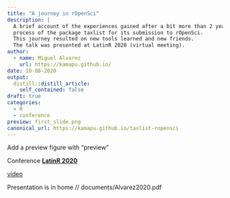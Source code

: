```yaml
---
title: "A journey in rOpenSci"
description: |
  A brief account of the experiences gained after a bit more than 2 years review
  process of the package taxlist for its submission to rOpenSci.
  This journey resulted on new tools learned and new friends.
  The talk was presented at LatinR 2020 (virtual meeting).
author:
  - name: Miguel Alvarez
    url: https://kamapu.github.io/
date: 10-08-2020
output:
  distill::distill_article:
    self_contained: false
draft: true
categories:
  - R
  - conference
preview: first_slide.png
canonical_url: https://kamapu.github.io/taxlist-ropensci
---
```




Add a preview figure with "preview"

Conference [**LatinR 2020**](https://latin-r.com/en)

[video](https://www.youtube.com/watch?v=NDB4s8N2fTw)

Presentation is in home // documents/Alvarez2020.pdf



